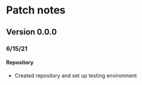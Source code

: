 # Patch notes

## Version 0.0.0
### 6/15/21

#### Repository
- Created repository and set up testing environment
